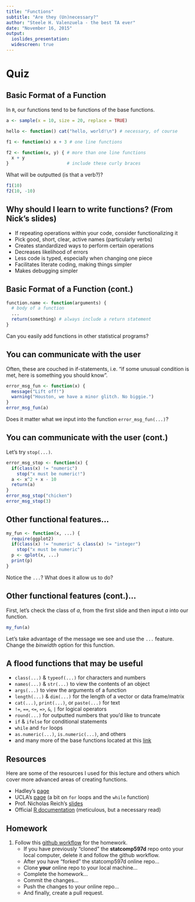 ```yaml
---
title: "Functions"
subtitle: "Are they (Un)necessary?"
author: "Steele H. Valenzuela - the best TA ever"
date: "November 16, 2015"
output: 
  ioslides_presentation:
  widescreen: true
---
```


# Quiz

## Basic Format of a Function {.smaller}

In `R`, our functions tend to be functions of the base functions.
```r
a <- sample(x = 10, size = 20, replace = TRUE)

hello <- function() cat("hello, world!\n") # necessary, of course

f1 <- function(x) x + 3 # one line functions

f2 <- function(x, y) { # more than one line functions
  x + y 
}                      # include these curly braces
```

What will be outputted (is that a verb?)?
```r
f1(10)
f2(10, -10)
```

## Why should I learn to write functions? (From Nick's slides)

* If repeating operations within your code, consider functionalizing it
* Pick good, short, clear, active names (particularly verbs)
* Creates standardized ways to perform certain operations
* Decreases likelihood of errors
* Less code is typed, especially when changing one piece
* Facilitates literate coding, making things simpler
* Makes debugging simpler

## Basic Format of a Function (cont.)

```r
function.name <- function(arguments) {
  # body of a function
  ...
  return(something) # always include a return statement
}
```
Can you easily add functions in other statistical programs?


## You can communicate with the user

Often, these are couched in if-statements, i.e. "if some unusual condition is met, here is something you should know".
```r
error_msg_fun <- function(x) {
  message("Lift off!")
  warning("Houston, we have a minor glitch. No biggie.")
}
error_msg_fun(a)
```
Does it matter what we input into the function `error_msg_fun(...)`?


## You can communicate with the user (cont.) {.build}

Let's try `stop(...)`.
```r
error_msg_stop <- function(x) {
  if(class(x) != "numeric")
    stop("x must be numeric!")
  a <- x^2 + x - 10
  return(a)
}
error_msg_stop("chicken")
error_msg_stop(3)
```

## Other functional features...

```r
my_fun <- function(x, ...) {
  require(ggplot2)
  if(class(x) != "numeric" & class(x) != "integer")
    stop("x must be numeric")
  p <- qplot(x, ...)
  print(p)
}
```
Notice the `...`? What does it allow us to do? 

## Other functional features (cont.)... {.build .smaller}

First, let's check the class of *a*, from the first slide and then input *a* into our function.
```r
my_fun(a)
```

Let's take advantage of the message we see and use the `...` feature. Change the *binwidth* option for this function.


## A flood functions that may be useful {.smaller}

* `class(...)` & `typeof(...)` for characters and numbers
* `names(...)` & `str(...)` to view the contents of an object
* `args(...)` to view the arguments of a function
* `length(...)` & `dim(...)` for the length of a vector or data frame/matrix
* `cat(...)`, `print(...)`, or `paste(...)` for text
* `!=`, `==`, `<=`, `=>`, `&`, `|` for logical operators
* `round(...)` for outputted numbers that you'd like to truncate
* `if` & `ifelse` for conditional statements
* `while` and `for` loops
* `as.numeric(...)`, `is.numeric(...)`, and others
* and many more of the base functions located at this [link][id1]

[id1]: https://cran.r-project.org/doc/contrib/Short-refcard.pdf


## Resources

Here are some of the resources I used for this lecture and others which cover more advanced areas of creating functions.

* Hadley's [page][id2]
* UCLA's [page][id3] (a bit on `for` loops and the `while` function)
* Prof. Nicholas Reich's [slides][id4]
* Official [R documentation][id5] (meticulous, but a necessary read)

[id2]: http://adv-r.had.co.nz/Exceptions-Debugging.html
[id3]: http://www.ats.ucla.edu/stat/r/library/intro_function.htm
[id4]: http://nickreich.github.io/statComp2014/lectures/week10/functions-in-R.pdf
[id5]: https://cran.r-project.org/doc/manuals/R-intro.html#Writing-your-own-functions


## Homework

1. Follow this [github workflow][id6] for the homework.
    * If you have previously "cloned" the **statcomp597d** repo onto your local computer, delete it and follow the github workflow. 
    * After you have "forked" the statcomp597d online repo...
    * Clone **your** online repo to your local machine...
    * Complete the homework...
    * Commit the changes...
    * Push the changes to your online repo...
    * And finally, create a pull request. 

[id6]: http://www.princeton.edu/~mjs3/soc504_s2015/submitting_homework.shtml





